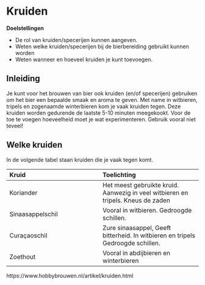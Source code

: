 # Kruiden

**Doelstellingen**

-  De rol van kruiden/specerijen kunnen aangeven.
-  Weten welke kruiden/specerijen bij de bierbereiding gebruikt kunnen worden
-  Weten wanneer en hoeveel kruiden je kunt toevoegen.

## Inleiding

Je kunt voor het brouwen van bier ook kruiden (en/of specerijen) gebruiken om het bier een bepaalde smaak en aroma te geven. Met name in witbieren, tripels en zogenaamde winterbieren kom je vaak kruiden tegen. Deze kruiden worden gedurende de laatste 5-10 minuten meegekookt. Voor de toe te voegen hoeveelheid moet je wat experimenteren. Gebruik vooral niet teveel!

## Welke kruiden

In de volgende tabel staan kruiden die je vaak tegen komt.

| Kruid         | Toelichting    |
|:--------------|:---------------|
| Koriander     | Het meest gebruikte kruid. Aanwezig in veel witbieren en tripels. Kneus de zaden |
| Sinaasappelschil | Vooral in witbieren. Gedroogde schillen. |
| Curaçaoschil     | Zure sinaasappel, Geeft bitterheid. In witbieren en tripels Gedroogde schillen. |
| Zoethout | Vooral in abdijbieren en winterbieren  |

https://www.hobbybrouwen.nl/artikel/kruiden.html
